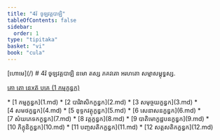 ```yaml
---
title: "4វ៑ ចូឡវគ្គបាឡិ"
tableOfContents: false
sidebar:
  order: 1
type: "tipitaka"
basket: "vi"
book: "cula"
---
```



<Paragraph type="center" book="cula">
[ហោមេ](/)
</Paragraph>

<Paragraph type="center" book="cula">
# 4វ៑ ចូឡវគ្គបាឡិ
</Paragraph>

<Paragraph number="1" type="center" book="cula">
នមោ តស្ស ភគវតោ អរហតោ សម្មាសម្ពុទ្ធស្ស.

[គោ តោ នេxត៑ បគេ (1 កម្មក្ខន្ធក)](1.md)



</Paragraph>

<TableOfContents book="cula" section="4">
* [1 កម្មក្ខន្ធក](1.md)
* [2 បារិវាសិកក្ខន្ធក](2.md)
* [3 សមុច្ចយក្ខន្ធក](3.md)
* [4 សមថក្ខន្ធក](4.md)
* [5 ខុទ្ទកវត្ថុក្ខន្ធក](5.md)
* [6 សេនាសនក្ខន្ធក](6.md)
* [7 សំឃភេទកក្ខន្ធក](7.md)
* [8 វត្តក្ខន្ធក](8.md)
* [9 បាតិមោក្ខដ្ឋបនក្ខន្ធក](9.md)
* [10 ភិក្ខុនិក្ខន្ធក](10.md)
* [11 បញ្ចសតិកក្ខន្ធក](11.md)
* [12 សត្តសតិកក្ខន្ធក](12.md)
</TableOfContents>